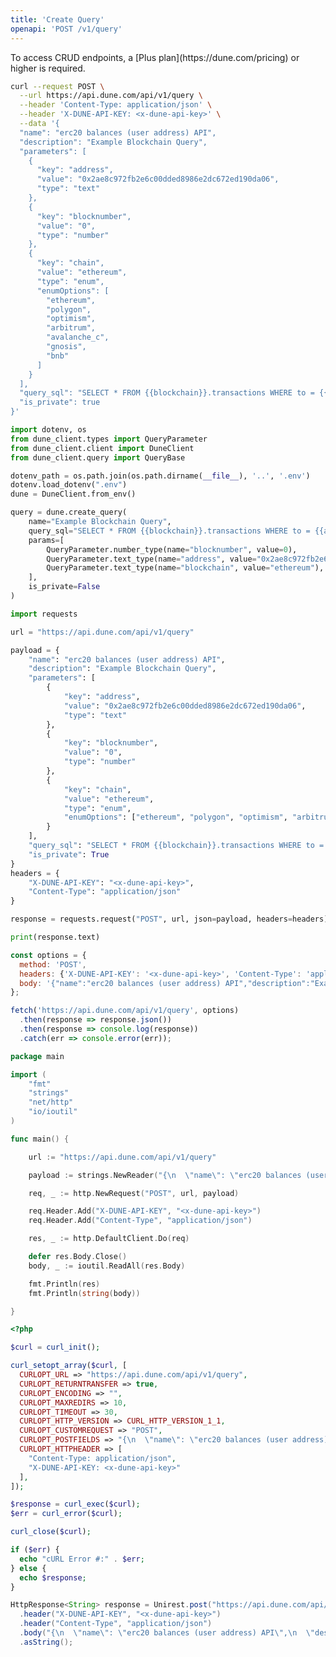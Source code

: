 ```yaml
---
title: 'Create Query'
openapi: 'POST /v1/query'
---
```


<Note>
To access CRUD endpoints, a [Plus plan](https://dune.com/pricing) or higher is required.
</Note>

<RequestExample>

```bash cURL
curl --request POST \
  --url https://api.dune.com/api/v1/query \
  --header 'Content-Type: application/json' \
  --header 'X-DUNE-API-KEY: <x-dune-api-key>' \
  --data '{
  "name": "erc20 balances (user address) API",
  "description": "Example Blockchain Query",
  "parameters": [
    {
      "key": "address",
      "value": "0x2ae8c972fb2e6c00dded8986e2dc672ed190da06",
      "type": "text"
    },
    {
      "key": "blocknumber",
      "value": "0",
      "type": "number"
    },
    {
      "key": "chain",
      "value": "ethereum",
      "type": "enum",
      "enumOptions": [
        "ethereum",
        "polygon",
        "optimism",
        "arbitrum",
        "avalanche_c",
        "gnosis",
        "bnb"
      ]
    }
  ],
  "query_sql": "SELECT * FROM {{blockchain}}.transactions WHERE to = {{address}} AND block_number > {{blocknumber}}",
  "is_private": true
}'
```

```python Python SDK
import dotenv, os
from dune_client.types import QueryParameter
from dune_client.client import DuneClient
from dune_client.query import QueryBase

dotenv_path = os.path.join(os.path.dirname(__file__), '..', '.env')
dotenv.load_dotenv(".env")
dune = DuneClient.from_env()

query = dune.create_query(
    name="Example Blockchain Query",
    query_sql="SELECT * FROM {{blockchain}}.transactions WHERE to = {{address}} AND block_number > {{blocknumber}}",
    params=[
        QueryParameter.number_type(name="blocknumber", value=0),
        QueryParameter.text_type(name="address", value="0x2ae8c972fb2e6c00dded8986e2dc672ed190da06"),
        QueryParameter.text_type(name="blockchain", value="ethereum"),
    ],
    is_private=False
)
```

```python Python
import requests

url = "https://api.dune.com/api/v1/query"

payload = {
    "name": "erc20 balances (user address) API",
    "description": "Example Blockchain Query",
    "parameters": [
        {
            "key": "address",
            "value": "0x2ae8c972fb2e6c00dded8986e2dc672ed190da06",
            "type": "text"
        },
        {
            "key": "blocknumber",
            "value": "0",
            "type": "number"
        },
        {
            "key": "chain",
            "value": "ethereum",
            "type": "enum",
            "enumOptions": ["ethereum", "polygon", "optimism", "arbitrum", "avalanche_c", "gnosis", "bnb"]
        }
    ],
    "query_sql": "SELECT * FROM {{blockchain}}.transactions WHERE to = {{address}} AND block_number > {{blocknumber}}",
    "is_private": True
}
headers = {
    "X-DUNE-API-KEY": "<x-dune-api-key>",
    "Content-Type": "application/json"
}

response = requests.request("POST", url, json=payload, headers=headers)

print(response.text)
```

```javascript JavaScript
const options = {
  method: 'POST',
  headers: {'X-DUNE-API-KEY': '<x-dune-api-key>', 'Content-Type': 'application/json'},
  body: '{"name":"erc20 balances (user address) API","description":"Example Blockchain Query","parameters":[{"key":"address","value":"0x2ae8c972fb2e6c00dded8986e2dc672ed190da06","type":"text"},{"key":"blocknumber","value":"0","type":"number"},{"key":"chain","value":"ethereum","type":"enum","enumOptions":["ethereum","polygon","optimism","arbitrum","avalanche_c","gnosis","bnb"]}],"query_sql":"SELECT * FROM {{blockchain}}.transactions WHERE to = {{address}} AND block_number > {{blocknumber}}","is_private":true}'
};

fetch('https://api.dune.com/api/v1/query', options)
  .then(response => response.json())
  .then(response => console.log(response))
  .catch(err => console.error(err));
```

```go Go
package main

import (
	"fmt"
	"strings"
	"net/http"
	"io/ioutil"
)

func main() {

	url := "https://api.dune.com/api/v1/query"

	payload := strings.NewReader("{\n  \"name\": \"erc20 balances (user address) API\",\n  \"description\": \"Example Blockchain Query\",\n  \"parameters\": [\n    {\n      \"key\": \"address\",\n      \"value\": \"0x2ae8c972fb2e6c00dded8986e2dc672ed190da06\",\n      \"type\": \"text\"\n    },\n    {\n      \"key\": \"blocknumber\",\n      \"value\": \"0\",\n      \"type\": \"number\"\n    },\n    {\n      \"key\": \"chain\",\n      \"value\": \"ethereum\",\n      \"type\": \"enum\",\n      \"enumOptions\": [\n        \"ethereum\",\n        \"polygon\",\n        \"optimism\",\n        \"arbitrum\",\n        \"avalanche_c\",\n        \"gnosis\",\n        \"bnb\"\n      ]\n    }\n  ],\n  \"query_sql\": \"SELECT * FROM {{blockchain}}.transactions WHERE to = {{address}} AND block_number > {{blocknumber}}\",\n  \"is_private\": true\n}")

	req, _ := http.NewRequest("POST", url, payload)

	req.Header.Add("X-DUNE-API-KEY", "<x-dune-api-key>")
	req.Header.Add("Content-Type", "application/json")

	res, _ := http.DefaultClient.Do(req)

	defer res.Body.Close()
	body, _ := ioutil.ReadAll(res.Body)

	fmt.Println(res)
	fmt.Println(string(body))

}
```

```php PHP
<?php

$curl = curl_init();

curl_setopt_array($curl, [
  CURLOPT_URL => "https://api.dune.com/api/v1/query",
  CURLOPT_RETURNTRANSFER => true,
  CURLOPT_ENCODING => "",
  CURLOPT_MAXREDIRS => 10,
  CURLOPT_TIMEOUT => 30,
  CURLOPT_HTTP_VERSION => CURL_HTTP_VERSION_1_1,
  CURLOPT_CUSTOMREQUEST => "POST",
  CURLOPT_POSTFIELDS => "{\n  \"name\": \"erc20 balances (user address) API\",\n  \"description\": \"Example Blockchain Query\",\n  \"parameters\": [\n    {\n      \"key\": \"address\",\n      \"value\": \"0x2ae8c972fb2e6c00dded8986e2dc672ed190da06\",\n      \"type\": \"text\"\n    },\n    {\n      \"key\": \"blocknumber\",\n      \"value\": \"0\",\n      \"type\": \"number\"\n    },\n    {\n      \"key\": \"chain\",\n      \"value\": \"ethereum\",\n      \"type\": \"enum\",\n      \"enumOptions\": [\n        \"ethereum\",\n        \"polygon\",\n        \"optimism\",\n        \"arbitrum\",\n        \"avalanche_c\",\n        \"gnosis\",\n        \"bnb\"\n      ]\n    }\n  ],\n  \"query_sql\": \"SELECT * FROM {{blockchain}}.transactions WHERE to = {{address}} AND block_number > {{blocknumber}}\",\n  \"is_private\": true\n}",
  CURLOPT_HTTPHEADER => [
    "Content-Type: application/json",
    "X-DUNE-API-KEY: <x-dune-api-key>"
  ],
]);

$response = curl_exec($curl);
$err = curl_error($curl);

curl_close($curl);

if ($err) {
  echo "cURL Error #:" . $err;
} else {
  echo $response;
}
```

```java Java
HttpResponse<String> response = Unirest.post("https://api.dune.com/api/v1/query")
  .header("X-DUNE-API-KEY", "<x-dune-api-key>")
  .header("Content-Type", "application/json")
  .body("{\n  \"name\": \"erc20 balances (user address) API\",\n  \"description\": \"Example Blockchain Query\",\n  \"parameters\": [\n    {\n      \"key\": \"address\",\n      \"value\": \"0x2ae8c972fb2e6c00dded8986e2dc672ed190da06\",\n      \"type\": \"text\"\n    },\n    {\n      \"key\": \"blocknumber\",\n      \"value\": \"0\",\n      \"type\": \"number\"\n    },\n    {\n      \"key\": \"chain\",\n      \"value\": \"ethereum\",\n      \"type\": \"enum\",\n      \"enumOptions\": [\n        \"ethereum\",\n        \"polygon\",\n        \"optimism\",\n        \"arbitrum\",\n        \"avalanche_c\",\n        \"gnosis\",\n        \"bnb\"\n      ]\n    }\n  ],\n  \"query_sql\": \"SELECT * FROM {{blockchain}}.transactions WHERE to = {{address}} AND block_number > {{blocknumber}}\",\n  \"is_private\": true\n}")
  .asString();
```

</RequestExample>